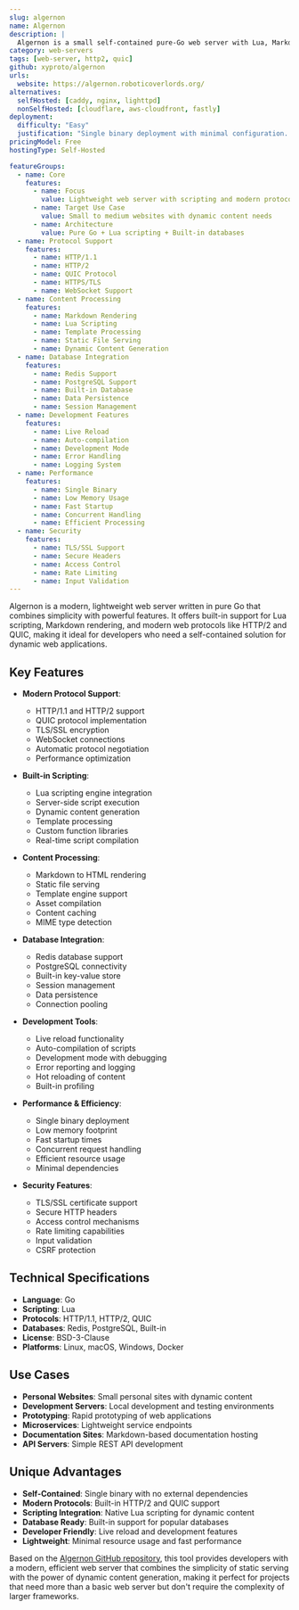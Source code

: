 ```yaml
---
slug: algernon
name: Algernon
description: |
  Algernon is a small self-contained pure-Go web server with Lua, Markdown, HTTP/2, QUIC, Redis and PostgreSQL support. It provides a lightweight yet feature-rich solution for serving web content with built-in scripting capabilities and modern protocol support.
category: web-servers
tags: [web-server, http2, quic]
github: xyproto/algernon
urls:
  website: https://algernon.roboticoverlords.org/
alternatives:
  selfHosted: [caddy, nginx, lighttpd]
  nonSelfHosted: [cloudflare, aws-cloudfront, fastly]
deployment:
  difficulty: "Easy"
  justification: "Single binary deployment with minimal configuration. Self-contained with built-in features."
pricingModel: Free
hostingType: Self-Hosted

featureGroups:
  - name: Core
    features:
      - name: Focus
        value: Lightweight web server with scripting and modern protocol support
      - name: Target Use Case
        value: Small to medium websites with dynamic content needs
      - name: Architecture
        value: Pure Go + Lua scripting + Built-in databases
  - name: Protocol Support
    features:
      - name: HTTP/1.1
      - name: HTTP/2
      - name: QUIC Protocol
      - name: HTTPS/TLS
      - name: WebSocket Support
  - name: Content Processing
    features:
      - name: Markdown Rendering
      - name: Lua Scripting
      - name: Template Processing
      - name: Static File Serving
      - name: Dynamic Content Generation
  - name: Database Integration
    features:
      - name: Redis Support
      - name: PostgreSQL Support
      - name: Built-in Database
      - name: Data Persistence
      - name: Session Management
  - name: Development Features
    features:
      - name: Live Reload
      - name: Auto-compilation
      - name: Development Mode
      - name: Error Handling
      - name: Logging System
  - name: Performance
    features:
      - name: Single Binary
      - name: Low Memory Usage
      - name: Fast Startup
      - name: Concurrent Handling
      - name: Efficient Processing
  - name: Security
    features:
      - name: TLS/SSL Support
      - name: Secure Headers
      - name: Access Control
      - name: Rate Limiting
      - name: Input Validation
---
```


Algernon is a modern, lightweight web server written in pure Go that combines simplicity with powerful features. It offers built-in support for Lua scripting, Markdown rendering, and modern web protocols like HTTP/2 and QUIC, making it ideal for developers who need a self-contained solution for dynamic web applications.

## Key Features

- **Modern Protocol Support**:

  - HTTP/1.1 and HTTP/2 support
  - QUIC protocol implementation
  - TLS/SSL encryption
  - WebSocket connections
  - Automatic protocol negotiation
  - Performance optimization

- **Built-in Scripting**:

  - Lua scripting engine integration
  - Server-side script execution
  - Dynamic content generation
  - Template processing
  - Custom function libraries
  - Real-time script compilation

- **Content Processing**:

  - Markdown to HTML rendering
  - Static file serving
  - Template engine support
  - Asset compilation
  - Content caching
  - MIME type detection

- **Database Integration**:

  - Redis database support
  - PostgreSQL connectivity
  - Built-in key-value store
  - Session management
  - Data persistence
  - Connection pooling

- **Development Tools**:

  - Live reload functionality
  - Auto-compilation of scripts
  - Development mode with debugging
  - Error reporting and logging
  - Hot reloading of content
  - Built-in profiling

- **Performance & Efficiency**:

  - Single binary deployment
  - Low memory footprint
  - Fast startup times
  - Concurrent request handling
  - Efficient resource usage
  - Minimal dependencies

- **Security Features**:
  - TLS/SSL certificate support
  - Secure HTTP headers
  - Access control mechanisms
  - Rate limiting capabilities
  - Input validation
  - CSRF protection

## Technical Specifications

- **Language**: Go
- **Scripting**: Lua
- **Protocols**: HTTP/1.1, HTTP/2, QUIC
- **Databases**: Redis, PostgreSQL, Built-in
- **License**: BSD-3-Clause
- **Platforms**: Linux, macOS, Windows, Docker

## Use Cases

- **Personal Websites**: Small personal sites with dynamic content
- **Development Servers**: Local development and testing environments
- **Prototyping**: Rapid prototyping of web applications
- **Microservices**: Lightweight service endpoints
- **Documentation Sites**: Markdown-based documentation hosting
- **API Servers**: Simple REST API development

## Unique Advantages

- **Self-Contained**: Single binary with no external dependencies
- **Modern Protocols**: Built-in HTTP/2 and QUIC support
- **Scripting Integration**: Native Lua scripting for dynamic content
- **Database Ready**: Built-in support for popular databases
- **Developer Friendly**: Live reload and development features
- **Lightweight**: Minimal resource usage and fast performance

Based on the [Algernon GitHub repository](https://github.com/xyproto/algernon), this tool provides developers with a modern, efficient web server that combines the simplicity of static serving with the power of dynamic content generation, making it perfect for projects that need more than a basic web server but don't require the complexity of larger frameworks.
